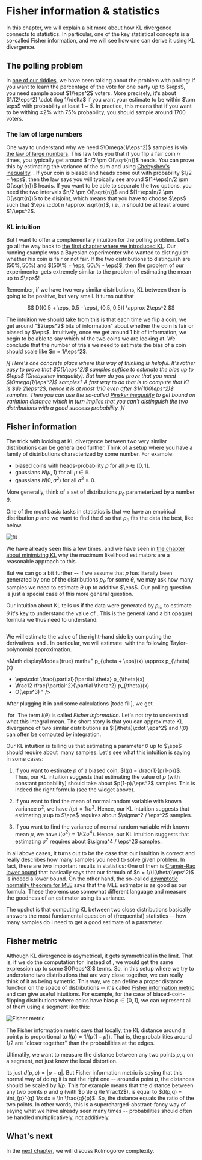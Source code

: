 # Fisher information & statistics

In this chapter, we will explain a bit more about how KL divergence connects to statistics. In particular, one of the key statistical concepts is a so-called Fisher information, and we will see how one can derive it using KL divergence.

## The polling problem

In [one of our riddles](00-introduction), we have been talking about the problem with polling: If you want to learn the percentage of the vote for one party up to $\eps$, you need sample about $1/\eps^2$ voters. <Footnote>More precisely, it's about $1/(2\eps^2) \cdot \log 1/\delta$ if you want your estimate to be within $\pm \eps$ with probability at least $1-\delta$. In practice, this means that if you want to be withing $\pm 2\%$ with 75\% probability, you should sample around 1700 voters. </Footnote>

<PollingErrorCalculator />

### The law of large numbers

One way to understand why we need $\Omega(1/\eps^2)$ samples is via [the law of large numbers](https://en.wikipedia.org/wiki/Law_of_large_numbers). This law tells you that if you flip a fair coin $n$ times, you typically get around $n/2 \pm O(\sqrt{n})$ heads. <Footnote>You can prove this by estimating the variance of the sum and using [Chebyshev's inequality](https://en.wikipedia.org/wiki/Chebyshev%27s_inequality). </Footnote>. If your coin is biased and heads come out with probability $1/2 + \eps$, then the law says you will typically see around $(1+\eps)n/2 \pm O(\sqrt{n})$ heads. If you want to be able to separate the two options, you need the two intervals $n/2 \pm O(\sqrt{n})$ and $(1+\eps)n/2 \pm O(\sqrt{n})$ to be disjoint, which means that you have to choose $\eps$ such that $\eps \cdot n \approx \sqrt{n}$, i.e., $n$ should be at least around $1/\eps^2$.

### KL intuition

But I want to offer a complementary intuition for the polling problem. Let's go all the way back to [the first chapter where we introduced KL](01-definition). Our running example was a Bayesian experimenter who wanted to distinguish whether his coin is fair or not fair. If the two distributions to distinguish are $(50\%, 50\%)$ and $(50\% + \eps, 50\% - \eps)$, then the problem of our experimenter gets extremely similar to the problem of estimating the mean up to $\eps$!

Remember, if we have two very similar distributions, KL between them is going to be positive, but very small. It turns out that

$$
D((0.5 + \eps, 0.5 - \eps), (0.5, 0.5)) \approx 2\eps^2
$$

The intuition we should take from this is that each time we flip a coin, we get around "$2\eps^2$ bits of information" about whether the coin is fair or biased by $\eps$. Intuitively, once we get around 1 bit of information, we begin to be able to say which of the two coins we are looking at. We conclude that the number of trials we need to estimate the bias of a coin should scale like $n = 1/\eps^2$. 

/*{
<Footnote>Here's one concrete place where this way of thinking is helpful. It's rather easy to prove that $O(1/\eps^2)$ samples suffice to estimate the bias up to $\eps$ (Chebyshev inequality). But how do you prove that you need $\Omega(1/\eps^2)$ samples? A fast way to do that is to compute that KL is $\le 2\eps^2$, hence it is at most $1/10$ even after $1/(100\eps^2)$ samples. Then you can use the so-called [Pinsker inequality](https://en.m.wikipedia.org/wiki/Pinsker%27s_inequality) to get bound on variation distance which in turn implies that you can't distinguish the two distributions with a good success probability. </Footnote>}*/

## Fisher information

The trick with looking at KL divergence between two very similar distributions can be generalized further. Think of a setup where you have a family of distributions characterized by some number. For example:

- biased coins with heads-probability $p$ for all $p \in [0,1]$.
- gaussians $N(\mu, 1)$ for all $\mu \in \mathbb{R}$.
- gaussians $N(0, \sigma^2)$ for all $\sigma^2 \ge 0$.

More generally, think of a set of distributions $p_\theta$ parameterized by a number $\theta$.

One of the most basic tasks in statistics is that we have an empirical distribution $p$ and we want to find the $\theta$ so that $p_\theta$ fits the data the best, like below. 


![fit](03-minimizing/fit.png)


We have already seen this a few times, and we have seen in [the chapter about minimizing KL](03-minimizing) why the maximum likelihood estimators are a reasonable approach to this.

But we can go a bit further -- if we assume that $p$ has literally been generated by one of the distributions $p_\theta$ for some $\theta$, we may ask how many samples we need to estimate $\theta$ up to additive $\eps$. Our polling question is just a special case of this more general question.

Our intuition about KL tells us if the data were generated by $p_\theta$, to estimate $\theta$ it's key to understand the value of <Math math="D(p_{\theta + \eps}, p_\theta)" />. This is the general (and a bit opaque) formula we thus need to understand:

<Math displayMode={true} math="
D(p_{\theta + \eps}, p_\theta) = \int p_{\theta + \eps}(x) \cdot \log \frac{p_{\theta + \eps}}{p_\theta} dx
" />

We will estimate the value of the right-hand side by computing the derivatives <Math math="\frac{\partial}{\partial \theta} p_{\theta}"/> and <Math math = "\frac{\partial^2}{\partial \theta^2} p_{\theta}" />. In particular, we will estimate <Math math = "p_{\theta + \eps}" /> with the following Taylor-polynomial approximation. 

<Math displayMode={true} math="
p_{\theta + \eps}(x)
\approx
p_{\theta}(x)
+ \eps\cdot \frac{\partial}{\partial \theta} p_{\theta}(x)
+ \frac12 \frac{\partial^2}{\partial \theta^2} p_{\theta}(x)
+ O(\eps^3)
" />

After plugging it in and some calculations <Footnote>[todo fill]</Footnote>, we get

<Math displayMode={true} math="
D(p_{\theta + \eps}, p_\theta) \approx \frac12 I(\theta) \cdot \eps^2 + O(\eps^3)
" />
for 
<Math displayMode={true} math = "I(\theta) = \int p_\theta(x) \cdot (\frac{\partial}{\partial \theta} \log p_\theta(x))^2 dx" />
The term $I(\theta)$ is called _Fisher information_. Let's not try to understand what this integral mean. The short story is that you can approximate KL divergence of two similar distributions as $I(\theta)\cdot \eps^2$ and $I(\theta)$ can often be computed by integration.

Our KL intuition is telling us that estimating a parameter $\theta$ up to $\eps$ should require about <Math math="\Theta\left(\frac{1}{I(\theta)\eps^2}\right)" /> many samples. Let's see what this intuition is saying in some cases:

1. If you want to estimate $p$ of a biased coin, $I(p) = \frac{1}{p(1-p)}$. Thus, our KL intuition suggests that estimating the value of $p$ (with constant probability) should take about $p(1-p)/\eps^2$ samples. This is indeed the right formula (see the widget above). 

2. If you want to find the mean of normal random variable with known variance $\sigma^2$, we have $I(\mu) = 1/\sigma^2$. Hence, our KL intuition suggests that estimating $\mu$ up to $\eps$ requires about $\sigma^2 / \eps^2$ samples.

3. If you want to find the variance of normal random variable with known mean $\mu$, we have $I(\sigma^2) = 1/(2\sigma^4)$. Hence, our KL intuition suggests that estimating $\sigma^2$ requires about $\sigma^4 / \eps^2$ samples.

In all above cases, it turns out to be the case that our intuition is correct and really describes how many samples you need to solve given problem. In fact, there are two important results in statistics: One of them is [Cramér-Rao lower bound](https://en.wikipedia.org/wiki/Cram%C3%A9r%E2%80%93Rao_bound) that basically says that our formula of $n = 1/(I(\theta)\eps^2)$ is indeed a lower bound. On the other hand, the so-called [asymptotic normality theorem for MLE](https://gregorygundersen.com/blog/2019/11/28/asymptotic-normality-mle/) says that the MLE estimator is as good as our formula. <Footnote> These theorems use somewhat different language and measure the goodness of an estimator using its variance. </Footnote>

The upshot is that computing KL between two close distributions basically answers the most fundamental question of (frequentist) statistics -- how many samples do I need to get a good estimate of a parameter. 

## Fisher metric

Although KL divergence is asymetrical, it gets symmetrical in the limit. That is, if we do the computation for <Math math="D(p_\theta, p_{\theta + \eps})" /> instead of <Math math="D(p_{\theta + \eps}, p_\theta)" />, we would get the same expression up to some $O(\eps^3)$ terms. So, in this setup where we try to understand two distributions that are very close together, we can really think of it as being symetric. This way, we can define a proper distance function on the space of distributions -- it's called [Fisher information metric](https://en.wikipedia.org/wiki/Fisher_information_metric) and can give useful intuitions. For example, for the case of biased-coin-flipping distributions where coins have bias $p \in [0,1]$, we can represent all of them using a segment like this:

![Fisher metric](07-fisher_info/fisher2.png)

The Fisher information metric says that locally, the KL distance around a point $p$ is proportional to $I(p) = 1/(p(1-p))$. That is, the probabilities around $1/2$ are "closer together" than the probabilities at the edges. 

Ultimatily, we want to measure the distance between any two points $p,q$ on a segment, not just know the local distortion. 



 its just $d(p,q) = |p-q|$. But Fisher information metric is saying that this normal way of doing it is not the right one -- around a point $p$, the distances should be scaled by $1/p$. This for example means that the distance between any two points $p$ and $q$ (with $p \le q \le \frac12$), is equal to $d(p,q) = \int_{p}^{q} 1/x dx = \ln \frac{q}{p}$. So, the distance equals the ratio of the two points. In other words, this is a supercharged-abstract-fancy way of saying what we have already seen many times -- probabilities should often be handled multiplicatively, not additively.



## What's next
In the [next chapter](08-kolmogorov), we will discuss Kolmogorov complexity.
